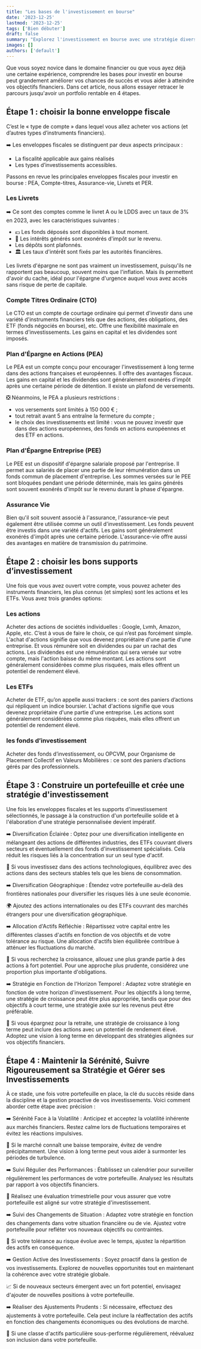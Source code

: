 ```yaml
---
title: "Les bases de l'investissement en bourse"
date: '2023-12-25'
lastmod: '2023-12-25'
tags: ['Bien débuter']
draft: false
summary: "Explorez l'investissement en bourse avec une stratégie diversifiée.       Choisissez des comptes appropriés, sélectionnez des actions et des ETFs,       et construisez un portefeuille adapté à vos objectifs financiers.       Restez informé et ajustez selon l'évolution du marché pour maximiser vos chances de succès."
images: []
authors: ['default']
---
```

Que vous soyez novice dans le domaine financier ou que vous ayez déjà une certaine expérience,
comprendre les bases pour investir en bourse peut grandement améliorer vos chances de succès et vous aider à atteindre vos objectifs financiers.
Dans cet article, nous allons essayer retracer le parcours jusqu'avoir un portfolio rentable en 4 étapes.

## Étape 1 : choisir la bonne enveloppe fiscale

C’est le « type de compte » dans lequel vous allez acheter vos actions (et d’autres types d’instruments financiers).

➡️ Les enveloppes fiscales se distinguent par deux aspects principaux :

- La fiscalité applicable aux gains réalisés
- Les types d’investissements accessibles.

Passons en revue les principales enveloppes fiscales pour investir en bourse :
PEA, Compte-titres, Assurance-vie, Livrets et PER.

### Les Livrets

➡️ Ce sont des comptes comme le livret A ou le LDDS avec un taux de 3% en 2023, avec les caractéristiques suivantes :

- 💵 Les fonds déposés sont disponibles à tout moment.
- 💸 Les intérêts générés sont exonérés d'impôt sur le revenu.
- Les dépôts sont plafonnés.
- 🏛️ Les taux d'intérêt sont fixés par les autorités financières.

Les livrets d'épargne ne sont pas vraiment un investissement, puisqu'ils ne rapportent pas beaucoup, souvent moins que l'inflation.
Mais ils permettent d'avoir du cache, idéal pour l'épargne d'urgence auquel vous avez accès sans risque de perte de capitale.

### Compte Titres Ordinaire (CTO)

Le CTO est un compte de courtage ordinaire qui permet d'investir dans une variété d'instruments financiers tels que des actions, des obligations,
des ETF (fonds négociés en bourse), etc.
Offre une flexibilité maximale en termes d'investissements.
Les gains en capital et les dividendes sont imposés.

### Plan d'Épargne en Actions (PEA)

Le PEA est un compte conçu pour encourager l'investissement à long terme dans des actions françaises et européennes.
Il offre des avantages fiscaux.
Les gains en capital et les dividendes sont généralement exonérés d'impôt après une certaine période de détention.
Il existe un plafond de versements.

❎ Néanmoins, le PEA a plusieurs restrictions :

- vos versements sont limités à 150 000 € ;
- tout retrait avant 5 ans entraîne la fermeture du compte ;
- le choix des investissements est limité : vous ne pouvez investir que dans des actions européennes, des fonds en actions européennes et des ETF en actions.

### Plan d'Épargne Entreprise (PEE)

Le PEE est un dispositif d'épargne salariale proposé par l'entreprise.
Il permet aux salariés de placer une partie de leur rémunération dans un fonds commun de placement d'entreprise.
Les sommes versées sur le PEE sont bloquées pendant une période déterminée,
mais les gains générés sont souvent exonérés d'impôt sur le revenu durant la phase d'épargne.

### Assurance Vie

Bien qu'il soit souvent associé à l'assurance, l'assurance-vie peut également être utilisée comme un outil d'investissement.
Les fonds peuvent être investis dans une variété d'actifs.
Les gains sont généralement exonérés d'impôt après une certaine période. L'assurance-vie offre aussi des avantages en matière de transmission du patrimoine.

## Étape 2 : choisir les bons supports d’investissement

Une fois que vous avez ouvert votre compte, vous pouvez acheter des instruments financiers,
les plus connus (et simples) sont les actions et les ETFs. Vous avez trois grandes options: 
### Les actions

Acheter des actions de sociétés individuelles : Google, Lvmh, Amazon, Apple, etc. C’est à vous de faire le choix, ce qui n’est pas forcément simple.
L'achat d'actions signifie que vous devenez propriétaire d'une partie d'une entreprise. Et vous rémunère soit en dividendes ou par un rachat des actions.
Les dividendes est une rémunération qui sera versée sur votre compte, mais l'action baisse du même montant.
Les actions sont généralement considérées comme plus risquées, mais elles offrent un potentiel de rendement élevé.

### Les ETFs

Acheter de ETF, qu’on appelle aussi trackers : ce sont des paniers d’actions qui répliquent un indice boursier.
L'achat d'actions signifie que vous devenez propriétaire d'une partie d'une entreprise.
Les actions sont généralement considérées comme plus risquées, mais elles offrent un potentiel de rendement élevé.

### les fonds d’investissement

Acheter des fonds d’investissement, ou OPCVM, pour Organisme de Placement Collectif en Valeurs Mobilières : ce sont des paniers d’actions gérés par des professionnels. 

## Étape 3 : Construire un portefeuille et crée une stratégie d'investissement

Une fois les enveloppes fiscales et les supports d'investissement sélectionnés,
le passage à la construction d'un portefeuille solide et à l'élaboration d'une stratégie personnalisée devient impératif.

➡️ Diversification Éclairée : Optez pour une diversification intelligente en mélangeant des actions de différentes industries, des ETFs couvrant divers secteurs et éventuellement des fonds d'investissement spécialisés. Cela réduit les risques liés à la concentration sur un seul type d'actif.

🚀 Si vous investissez dans des actions technologiques, équilibrez avec des actions dans des secteurs stables tels que les biens de consommation.

➡️ Diversification Géographique : Étendez votre portefeuille au-delà des frontières nationales pour diversifier les risques liés à une seule économie.

🌍 Ajoutez des actions internationales ou des ETFs couvrant des marchés étrangers pour une diversification géographique.

➡️ Allocation d'Actifs Réfléchie : Répartissez votre capital entre les différentes classes d'actifs en fonction de vos objectifs et de votre tolérance au risque. Une allocation d'actifs bien équilibrée contribue à atténuer les fluctuations du marché.

🚀 Si vous recherchez la croissance, allouez une plus grande partie à des actions à fort potentiel. Pour une approche plus prudente, considérez une proportion plus importante d'obligations.

➡️ Stratégie en Fonction de l'Horizon Temporel : Adaptez votre stratégie en fonction de votre horizon d'investissement. Pour les objectifs à long terme, une stratégie de croissance peut être plus appropriée, tandis que pour des objectifs à court terme, une stratégie axée sur les revenus peut être préférable.

🌟 Si vous épargnez pour la retraite, une stratégie de croissance à long terme peut inclure des actions avec un potentiel de rendement élevé.
Adoptez une vision à long terme en développant des stratégies alignées sur vos objectifs financiers.

## Étape 4 : Maintenir la Sérénité, Suivre Rigoureusement sa Stratégie et Gérer ses Investissements

À ce stade, une fois votre portefeuille en place, la clé du succès réside dans la discipline et la gestion proactive de vos investissements. Voici comment aborder cette étape avec précision :

➡️ Sérénité Face à la Volatilité : Anticipez et acceptez la volatilité inhérente aux marchés financiers. Restez calme lors de fluctuations temporaires et évitez les réactions impulsives.

🌟 Si le marché connaît une baisse temporaire, évitez de vendre précipitamment. Une vision à long terme peut vous aider à surmonter les périodes de turbulence.

➡️ Suivi Régulier des Performances : Établissez un calendrier pour surveiller régulièrement les performances de votre portefeuille. Analysez les résultats par rapport à vos objectifs financiers.

🔄 Réalisez une évaluation trimestrielle pour vous assurer que votre portefeuille est aligné sur votre stratégie d'investissement.

➡️ Suivi des Changements de Situation : Adaptez votre stratégie en fonction des changements dans votre situation financière ou de vie. Ajustez votre portefeuille pour refléter vos nouveaux objectifs ou contraintes.

🔄 Si votre tolérance au risque évolue avec le temps, ajustez la répartition des actifs en conséquence.

➡️ Gestion Active des Investissements : Soyez proactif dans la gestion de vos investissements. Explorez de nouvelles opportunités tout en maintenant la cohérence avec votre stratégie globale.

📈 Si de nouveaux secteurs émergent avec un fort potentiel, envisagez d'ajouter de nouvelles positions à votre portefeuille.

➡️ Réaliser des Ajustements Prudents : Si nécessaire, effectuez des ajustements à votre portefeuille. Cela peut inclure la réaffectation des actifs en fonction des changements économiques ou des évolutions de marché.

🔄 Si une classe d'actifs particulière sous-performe régulièrement, réévaluez son inclusion dans votre portefeuille.
